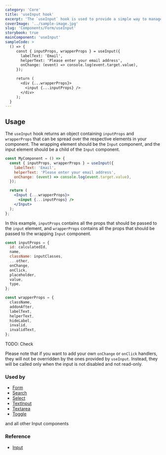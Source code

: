 ```yaml
---
category: 'Core'
title: 'useInput hook'
excerpt: 'The `useInput` hook is used to provide a simple way to manage state and callbacks for input elements.'
coverImage: '../sample-image.jpg'
slug: 'Components/Form/useInput'
storybook: true
mainComponent: 'useInput'
sampleCode: >
  () => {
     const { inputProps, wrapperProps } = useInput({
       labelText: 'Email',
       helperText: 'Please enter your email address',
       onChange: (event) => console.log(event.target.value),
     });

     return (
       <div {...wrapperProps}>
         <input {...inputProps} />
       </div>
     );
  }
---
```


## Usage

The `useInput` hook returns an object containing `inputProps` and `wrapperProps` that can be spread over the respective elements in your component.
The wrapping element should be the `Input` component, and the input element should be a child of the `Input` component.

```jsx
const MyComponent = () => {
  const { inputProps, wrapperProps } = useInput({
    labelText: 'Email',
    helperText: 'Please enter your email address',
    onChange: (event) => console.log(event.target.value),
  });

  return (
    <Input {...wrapperProps}>
      <input {...inputProps} />
    </Input>
  );
};
```

In this example, `inputProps` contains all the props that should be passed to the `input` element, and `wrapperProps` contains all the props that should be passed to the wrapping `Input` component.

```jsx
const inputProps = {
  id: calculatedId,
  name,
  className: inputClasses,
  ...other,
  onChange,
  onClick,
  placeholder,
  value,
  type,
};

const wrapperProps = {
  className,
  addonAfter,
  labelText,
  helperText,
  hideLabel,
  invalid,
  invalidText,
};
```

TODO: Check

Please note that if you want to add your own `onChange` or `onClick` handlers, they will not be overridden by the ones provided by `useInput`. Instead, they will be called only when the input is not disabled and not read-only.

### Used by

- [Form](/components/form)
- [Search](/components/search)
- [Select](/components/select)
- [TextInput](/components/textinput)
- [Textarea](/components/textarea)
- [Toggle](/components/toggle)

and all other Input components

### Reference

- [Input](/components/Form/Input)
